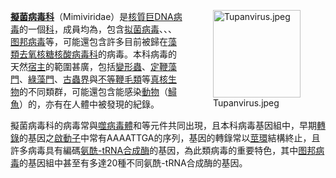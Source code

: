 <div style="float:right;margin-left:0.5em;">
[[File:Tupanvirus.jpeg|140px]]
</div>

'''[[擬菌病毒科|擬菌病毒科]]'''（Mimiviridae）是[[核質巨DNA病毒|核質巨DNA病毒]]的一個[[科_(生物)|科]]，成員均為{{le|巨大病毒|Giant virus}}，包含[[拟菌病毒|拟菌病毒]]、''{{tsl|en|Klosneuvirus|}}''、''{{tsl|en|Cafeteriavirus|}}''、[[图邦病毒|图邦病毒]]等，可能還包含許多目前被歸在[[藻類去氧核糖核酸病毒科|藻類去氧核糖核酸病毒科]]的病毒。本科病毒的天然[[宿主|宿主]]的範圍甚廣，包括[[變形蟲|變形蟲]]、[[定鞭藻門|定鞭藻門]]、[[綠藻門|綠藻門]]、[[古蟲界|古蟲界]]與[[不等鞭毛類|不等鞭毛類]]等[[真核生物|真核生物]]的不同類群，可能還包含能感染[[動物|動物]]（[[鱘魚|鱘魚]]）的{{link-de|Namao病毒|Namao-Virus}}，亦有在人體中被發現的紀錄。

擬菌病毒科的病毒常與[[噬病毒體|噬病毒體]]和{{le|转座病毒体|Transpoviron}}等元件共同出現，且本科病毒基因組中，早期[[轉錄|轉錄]]的基因之[[啟動子|啟動子]]中常有AAAATTGA的序列，基因的轉錄常以[[莖環|莖環]]結構終止，且許多病毒具有編碼[[氨酰-tRNA合成酶|氨酰-tRNA合成酶]]的基因，為此類病毒的重要特色，其中[[图邦病毒|图邦病毒]]的基因組中甚至有多達20種不同氨酰-tRNA合成酶的基因。